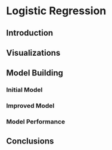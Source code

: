 # Logistic Regression

## Introduction


## Visualizations

## Model Building

### Initial Model

### Improved Model

### Model Performance

## Conclusions